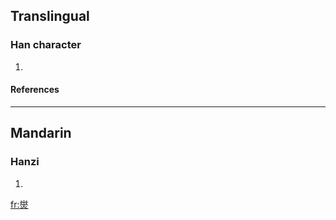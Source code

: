==Translingual==
===Han character===
{{Han char|rn=86|rad=火|as=15|sn=19|four=|canj=火火火 (FFF), XX火火火 (XXFFF)}}
# {{defn|Han|sort=火15}}
====References====
{{Han ref|kx=0687.040|dkj=19561|hdz=32246.020|uh=7215|ud=29205}}

----
==Mandarin==
===Hanzi===
{{cmn-hanzi|pin=[[xiè]] ([[xie4]])|wg=hsieh<sup>4</sup>}}
# {{defn|Mandarin}}

[[fr:爕]]